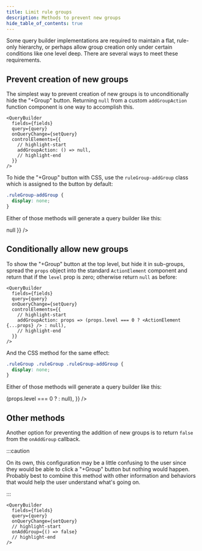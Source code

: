```yaml
---
title: Limit rule groups
description: Methods to prevent new groups
hide_table_of_contents: true
---
```



Some query builder implementations are required to maintain a flat, rule-only hierarchy, or perhaps allow group creation only under certain conditions like one level deep. There are several ways to meet these requirements.

## Prevent creation of new groups

The simplest way to prevent creation of new groups is to unconditionally hide the "+Group" button. Returning `null` from a custom `addGroupAction` function component is one way to accomplish this.

```tsx
<QueryBuilder
  fields={fields}
  query={query}
  onQueryChange={setQuery}
  controlElements={{
    // highlight-start
    addGroupAction: () => null,
    // highlight-end
  }}
/>
```

To hide the "+Group" button with CSS, use the `ruleGroup-addGroup` class which is assigned to the button by default:

```css
.ruleGroup-addGroup {
  display: none;
}
```

Either of those methods will generate a query builder like this:

<BrowserWindow>
  <QueryBuilderEmbed controlElements={{ addGroupAction: () => null }} />
</BrowserWindow>

## Conditionally allow new groups

To show the "+Group" button at the top level, but hide it in sub-groups, spread the `props` object into the standard `ActionElement` component and return that if the `level` prop is zero; otherwise return `null` as before:

```tsx
<QueryBuilder
  fields={fields}
  query={query}
  onQueryChange={setQuery}
  controlElements={{
    // highlight-start
    addGroupAction: props => (props.level === 0 ? <ActionElement {...props} /> : null),
    // highlight-end
  }}
/>
```

And the CSS method for the same effect:

```css
.ruleGroup .ruleGroup .ruleGroup-addGroup {
  display: none;
}
```

Either of those methods will generate a query builder like this:

<BrowserWindow>
  <QueryBuilderEmbed
    defaultQuery={{
      combinator: 'and',
      rules: [
        { combinator: 'and', rules: [] },
        { combinator: 'and', rules: [] },
      ],
    }}
    controlElements={{
      addGroupAction: props => (props.level === 0 ? <ActionElement {...props} /> : null),
    }}
  />
</BrowserWindow>

## Other methods

Another option for preventing the addition of new groups is to return `false` from the `onAddGroup` callback.

:::caution

On its own, this configuration may be a little confusing to the user since they would be able to click a "+Group" button but nothing would happen. Probably best to combine this method with other information and behaviors that would help the user understand what's going on.

:::

```tsx
<QueryBuilder
  fields={fields}
  query={query}
  onQueryChange={setQuery}
  // highlight-start
  onAddGroup={() => false}
  // highlight-end
/>
```
